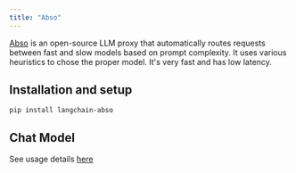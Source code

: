 ```yaml
---
title: "Abso"
---
```


[Abso](https://abso.ai/#router) is an open-source LLM proxy that automatically routes requests between fast and slow models based on prompt complexity. It uses various heuristics to chose the proper model. It's very fast and has low latency.

## Installation and setup

```
pip install langchain-abso
```

## Chat Model

See usage details [here](/src/oss/integrations/chat/abso)
